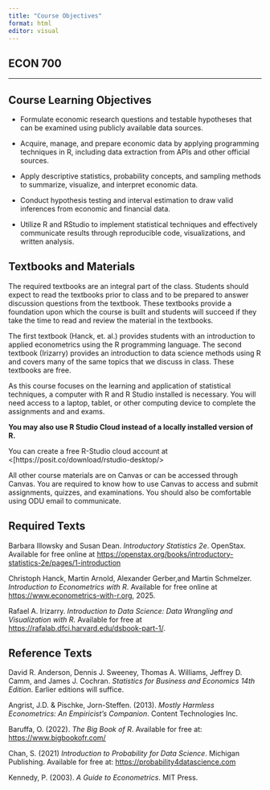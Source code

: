 ```yaml
---
title: "Course Objectives"
format: html
editor: visual
---
```


## ECON 700

------------------------------------------------------------------------

## Course Learning Objectives

-   Formulate economic research questions and testable hypotheses that can be examined using publicly available data sources.

-   Acquire, manage, and prepare economic data by applying programming techniques in R, including data extraction from APIs and other official sources.

-   Apply descriptive statistics, probability concepts, and sampling methods to summarize, visualize, and interpret economic data.

-   Conduct hypothesis testing and interval estimation to draw valid inferences from economic and financial data.

-   Utilize R and RStudio to implement statistical techniques and effectively communicate results through reproducible code, visualizations, and written analysis.

## Textbooks and Materials

The required textbooks are an integral part of the class. Students should expect to read the textbooks prior to class and to be prepared to answer discussion questions from the textbook. These textbooks provide a foundation upon which the course is built and students will succeed if they take the time to read and review the material in the textbooks.

The first textbook (Hanck, et. al.) provides students with an introduction to applied econometrics using the R programming language. The second textbook (Irizarry) provides an introduction to data science methods using R and covers many of the same topics that we discuss in class. These textbooks are free.

As this course focuses on the learning and application of statistical techniques, a computer with R and R Studio installed is necessary. You will need access to a laptop, tablet, or other computing device to complete the assignments and and exams.

**You may also use R Studio Cloud instead of a locally installed version of R.**

You can create a free R-Studio cloud account at \<\[https://posit.co/download/rstudio-desktop/\>

All other course materials are on Canvas or can be accessed through Canvas. You are required to know how to use Canvas to access and submit assignments, quizzes, and examinations. You should also be comfortable using ODU email to communicate.

## Required Texts

Barbara Illowsky and Susan Dean. *Introductory Statistics 2e*. OpenStax. Available for free online at <https://openstax.org/books/introductory-statistics-2e/pages/1-introduction>

Christoph Hanck, Martin Arnold, Alexander Gerber,and Martin Schmelzer. *Introduction to Econometrics with R*. Available for free online at <https://www.econometrics-with-r.org>, 2025.

Rafael A. Irizarry. *Introduction to Data Science: Data Wrangling and Visualization with R.* Available for free at <https://rafalab.dfci.harvard.edu/dsbook-part-1/>.

## Reference Texts

David R. Anderson, Dennis J. Sweeney, Thomas A. Williams, Jeffrey D. Camm, and James J. Cochran. *Statistics for Business and Economics 14th Edition*. Earlier editions will suffice.

Angrist, J.D. & Pischke, Jorn-Steffen. (2013). *Mostly Harmless Econometrics: An Empiricist’s Companion*. Content Technologies Inc.

Baruffa, O. (2022). *The Big Book of R*. Available for free at: <https://www.bigbookofr.com/>

Chan, S. (2021) *Introduction to Probability for Data Science*. Michigan Publishing. Available for free at: <https://probability4datascience.com>

Kennedy, P. (2003). *A Guide to Econometrics*. MIT Press.
